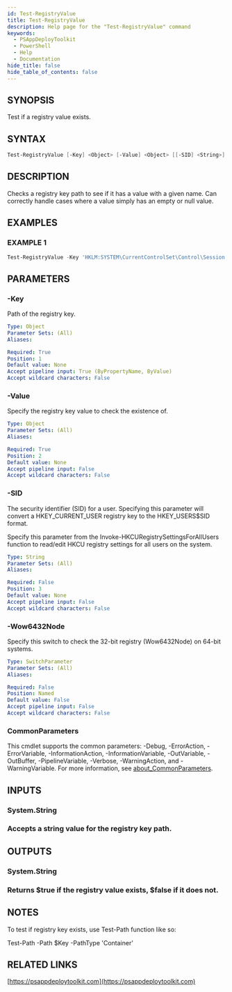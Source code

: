 ```yaml
---
id: Test-RegistryValue
title: Test-RegistryValue
description: Help page for the "Test-RegistryValue" command
keywords:
  - PSAppDeployToolkit
  - PowerShell
  - Help
  - Documentation
hide_title: false
hide_table_of_contents: false
---
```


## SYNOPSIS

Test if a registry value exists.

## SYNTAX

```powershell
Test-RegistryValue [-Key] <Object> [-Value] <Object> [[-SID] <String>] [-Wow6432Node] [<CommonParameters>]
```

## DESCRIPTION

Checks a registry key path to see if it has a value with a given name.
Can correctly handle cases where a value simply has an empty or null value.

## EXAMPLES

### EXAMPLE 1

```powershell
Test-RegistryValue -Key 'HKLM:SYSTEM\CurrentControlSet\Control\Session Manager' -Value 'PendingFileRenameOperations'
```

## PARAMETERS

### -Key

Path of the registry key.

```yaml
Type: Object
Parameter Sets: (All)
Aliases:

Required: True
Position: 1
Default value: None
Accept pipeline input: True (ByPropertyName, ByValue)
Accept wildcard characters: False
```

### -Value

Specify the registry key value to check the existence of.

```yaml
Type: Object
Parameter Sets: (All)
Aliases:

Required: True
Position: 2
Default value: None
Accept pipeline input: False
Accept wildcard characters: False
```

### -SID

The security identifier (SID) for a user.
Specifying this parameter will convert a HKEY_CURRENT_USER registry key to the HKEY_USERS\$SID format.

Specify this parameter from the Invoke-HKCURegistrySettingsForAllUsers function to read/edit HKCU registry settings for all users on the system.

```yaml
Type: String
Parameter Sets: (All)
Aliases:

Required: False
Position: 3
Default value: None
Accept pipeline input: False
Accept wildcard characters: False
```

### -Wow6432Node

Specify this switch to check the 32-bit registry (Wow6432Node) on 64-bit systems.

```yaml
Type: SwitchParameter
Parameter Sets: (All)
Aliases:

Required: False
Position: Named
Default value: False
Accept pipeline input: False
Accept wildcard characters: False
```

### CommonParameters

This cmdlet supports the common parameters: -Debug, -ErrorAction, -ErrorVariable, -InformationAction, -InformationVariable, -OutVariable, -OutBuffer, -PipelineVariable, -Verbose, -WarningAction, and -WarningVariable. For more information, see [about_CommonParameters](http://go.microsoft.com/fwlink/?LinkID=113216).

## INPUTS

### System.String

### Accepts a string value for the registry key path.

## OUTPUTS

### System.String

### Returns $true if the registry value exists, $false if it does not.

## NOTES

To test if registry key exists, use Test-Path function like so:

Test-Path -Path $Key -PathType 'Container'

## RELATED LINKS

[https://psappdeploytoolkit.com](https://psappdeploytoolkit.com)

